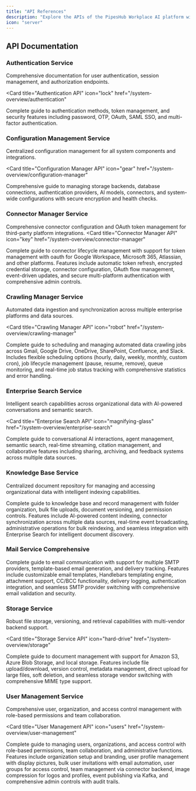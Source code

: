 ```yaml
---
title: "API References"
description: "Explore the APIs of the PipesHub Workplace AI platform with detailed documentation for each service."
icon: "server"
---
```


## API Documentation

### Authentication Service
Comprehensive documentation for user authentication, session management, and authorization endpoints.

<Card
  title="Authentication API"
  icon="lock"
  href="/system-overview/authentication"
>
  Complete guide to authentication methods, token management, and security features including password, OTP, OAuth, SAML SSO, and multi-factor authentication.
</Card>

### Configuration Management Service
Centralized configuration management for all system components and integrations.

<Card
  title="Configuration Manager API"
  icon="gear"
  href="/system-overview/configuration-manager"
>
  Comprehensive guide to managing storage backends, database connections, authentication providers, AI models, connectors, and system-wide configurations with secure encryption and health checks.
</Card>

### Connector Manager Service
Comprehensive connector configuration and OAuth token management for third-party platform integrations.
<Card
title="Connector Manager API"
icon="key"
href="/system-overview/connector-manager"
>

Complete guide to connector lifecycle management with support for token management with oauth for Google Workspace, Microsoft 365, Atlassian, and other platforms. Features include automatic token refresh, encrypted credential storage, connector configuration, OAuth flow management, event-driven updates, and secure multi-platform authentication with comprehensive admin controls.
</Card>

### Crawling Manager Service
Automated data ingestion and synchronization across multiple enterprise platforms and data sources.

<Card
title="Crawling Manager API"
icon="robot"
href="/system-overview/crawling-manager"
>
Complete guide to scheduling and managing automated data crawling jobs across Gmail, Google Drive, OneDrive, SharePoint, Confluence, and Slack. Includes flexible scheduling options (hourly, daily, weekly, monthly, custom cron), job lifecycle management (pause, resume, remove), queue monitoring, and real-time job status tracking with comprehensive statistics and error handling.
</Card>

### Enterprise Search Service
Intelligent search capabilities across organizational data with AI-powered conversations and semantic search.

<Card
  title="Enterprise Search API"
  icon="magnifying-glass"
  href="/system-overview/enterprise-search"
>
  Complete guide to conversational AI interactions, agent management, semantic search, real-time streaming, citation management, and collaborative features including sharing, archiving, and feedback systems across multiple data sources.
</Card>

### Knowledge Base Service
Centralized document repository for managing and accessing organizational data with intelligent indexing capabilities.

<Card title="Knowledge Base API" icon="database" href="/system-overview/knowledge-base" >
Complete guide to knowledge base and record management with folder organization, bulk file uploads, document versioning, and permission controls. Features include AI-powered content indexing, connector synchronization across multiple data sources, real-time event broadcasting, administrative operations for bulk reindexing, and seamless integration with Enterprise Search for intelligent document discovery.
</Card>

### Mail Service Comprehensive
<Card title="Mail Service API" icon="envelope" href="/system-overview/mail-service" >
Complete guide to email communication with support for multiple SMTP providers, template-based email generation, and delivery tracking. Features include customizable email templates, Handlebars templating engine, attachment support, CC/BCC functionality, delivery logging, authentication integration, and seamless SMTP provider switching with comprehensive email validation and security.
</Card>

### Storage Service
Robust file storage, versioning, and retrieval capabilities with multi-vendor backend support.

<Card
  title="Storage Service API"
  icon="hard-drive"
  href="/system-overview/storage"
>
  Complete guide to document management with support for Amazon S3, Azure Blob Storage, and local storage. Features include file upload/download, version control, metadata management, direct upload for large files, soft deletion, and seamless storage vendor switching with comprehensive MIME type support.
</Card>

### User Management Service
Comprehensive user, organization, and access control management with role-based permissions and team collaboration.

<Card
  title="User Management API"
  icon="users"
  href="/system-overview/user-management"
>
  Complete guide to managing users, organizations, and access control with role-based permissions, team collaboration, and administrative functions. Features include organization setup and branding, user profile management with display pictures, bulk user invitations with email automation, user groups for access control, team management via connector backend, image compression for logos and profiles, event publishing via Kafka, and comprehensive admin controls with audit trails.
</Card>